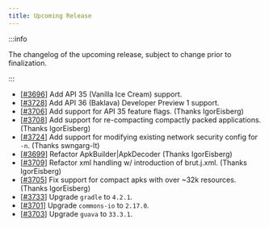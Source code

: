 ```yaml
---
title: Upcoming Release
---
```


:::info

The changelog of the upcoming release, subject to change prior to finalization.

:::

- [[#3696](https://github.com/iBotPeaches/Apktool/pull/3696)] Add API 35 (Vanilla Ice Cream) support.
- [[#3728](https://github.com/iBotPeaches/Apktool/pull/3728)] Add API 36 (Baklava) Developer Preview 1 support.
- [[#3706](https://github.com/iBotPeaches/Apktool/pull/3706)] Add support for API 35 feature flags. (Thanks IgorEisberg)
- [[#3708](https://github.com/iBotPeaches/Apktool/pull/3708)] Add support for re-compacting compactly packed applications. (Thanks IgorEisberg)
- [[#3724](https://github.com/iBotPeaches/Apktool/pull/3724)] Add support for modifying existing network security config for `-n`. (Thanks swngarg-lt)
- [[#3699](https://github.com/iBotPeaches/Apktool/pull/3699)] Refactor ApkBuilder|ApkDecoder (Thanks IgorEisberg)
- [[#3709](https://github.com/iBotPeaches/Apktool/pull/3709)] Refactor xml handling w/ introduction of brut.j.xml. (Thanks IgorEisberg)
- [[#3705](https://github.com/iBotPeaches/Apktool/pull/3705)] Fix support for compact apks with over ~32k resources. (Thanks IgorEisberg)
- [[#3733](https://github.com/iBotPeaches/Apktool/pull/3733)] Upgrade `gradle` to `4.2.1`.
- [[#3701](https://github.com/iBotPeaches/Apktool/pull/3701)] Upgrade `commons-io` to `2.17.0`.
- [[#3703](https://github.com/iBotPeaches/Apktool/pull/3703)] Upgrade `guava` to `33.3.1`.
